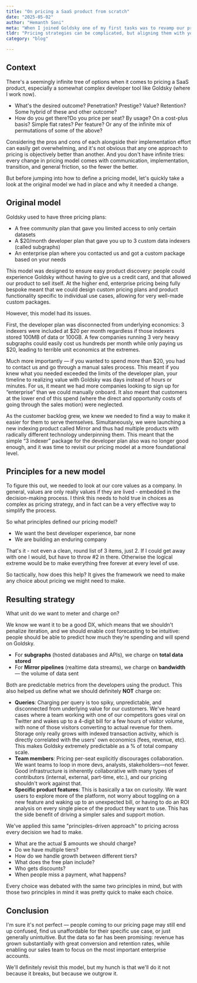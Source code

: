 ```yaml
---
title: "On pricing a SaaS product from scratch"
date: "2025-05-02"
author: "Hemanth Soni"
meta: "When I joined Goldsky one of my first tasks was to revamp our pricing strategy; this outlines the high-level thought process I went through."
tldr: "Pricing strategies can be complicated, but aligning them with your company's values can make it easier to make the right choices."
category: "blog"

---
```


## Context

There's a seemingly infinite tree of options when it comes to pricing a SaaS product, especially a somewhat complex developer tool like Goldsky (where I work now).

- What's the desired outcome? Penetration? Prestige? Value? Retention? Some hybrid of these and other outcome?
- How do you get there?Do you price per seat? By usage? On a cost-plus basis? Simple flat rates? Per feature? Or any of the infinite mix of permutations of some of the above?

Considering the pros and cons of each alongside their implementation effort can easily get overwhelming, and it's not obvious that any one approach to pricing is objectively better than another. And you don't have infinite tries: every change in pricing model comes with communication, implementation, transition, and general friction, so the fewer the better.

But before jumping into how to define a pricing model, let's quickly take a look at the original model we had in place and why it needed a change.

## Original model

Goldsky used to have three pricing plans:

- A free community plan that gave you limited access to only certain datasets
- A $20/month developer plan that gave you up to 3 custom data indexers (called subgraphs)
- An enterprise plan where you contacted us and got a custom package based on your needs

This model was designed to ensure easy product discovery: people could experience Goldsky without having to give us a credit card, and that allowed our product to sell itself. At the higher end, enterprise pricing being fully bespoke meant that we could design custom pricing plans and product functionality specific to individual use cases, allowing for very well-made custom packages.

However, this model had its issues.

First, the developer plan was disconnected from underlying economics: 3 indexers were included at $20 per month regardless if those indexers stored 100MB of data or 100GB. A few companies running 3 very heavy subgraphs could easily cost us hundreds per month while only paying us $20, leading to terrible unit economics at the extremes.

Much more importantly — if you wanted to spend more than $20, you had to contact us and go through a manual sales process. This meant if you knew what you needed exceeded the limits of the developer plan, your timeline to realizing value with Goldsky was days instead of hours or minutes. For us, it meant we had more companies looking to sign up for “enterprise” than we could manually onboard. It also meant that customers at the lower end of this spend (where the direct and opportunity costs of going through the sales motion) were neglected.

As the customer backlog grew, we knew we needed to find a way to make it easier for them to serve themselves. Simultaneously, we were launching a new indexing product called Mirror and thus had multiple products with radically different technology underpinning them. This meant that the simple “3 indexer” package for the developer plan also was no longer good enough, and it was time to revisit our pricing model at a more foundational level.

## Principles for a new model

To figure this out, we needed to look at our core values as a company. In general, values are only really values if they are lived - embedded in the decision-making process. I think this needs to hold true in choices as complex as pricing strategy, and in fact can be a very effective way to simplify the process.

So what principles defined our pricing model?

- We want the best developer experience, bar none
- We are building an enduring company

That's it - not even a clean, round list of 3 items, just 2. If I could get away with one I would, but have to throw #2 in there. Otherwise the logical extreme would be to make everything free forever at every level of use.

So tactically, how does this help? It gives the framework we need to make any choice about pricing we might need to make.

## Resulting strategy

What unit do we want to meter and charge on?

We know we want it to be a good DX, which means that we shouldn't penalize iteration, and we should enable cost forecasting to be intuitive: people should be able to predict how much they're spending and will spend on Goldsky.

- For **subgraphs** (hosted databases and APIs), we charge on **total data stored**
- For **Mirror pipelines** (realtime data streams), we charge on **bandwidth** — the volume of data sent

Both are predictable metrics from the developers using the product. This also helped us define what we should definitely **NOT** charge on:

- **Queries**: Charging per query is too spiky, unpredictable, and disconnected from underlying value for our customers. We've heard cases where a team working with one of our competitors goes viral on Twitter and wakes up to a 4-digit bill for a few hours of visitor volume, with none of those visitors converting to actual revenue for them. Storage only really grows with indexed transaction activity, which is directly correlated with the users' own economics (fees, revenue, etc). This makes Goldsky extremely predictable as a % of total company scale.
- **Team members**: Pricing per-seat explicitly discourages collaboration. We want teams to loop in more devs, analysts, stakeholders—not fewer. Good infrastructure is inherently collaborative with many types of contributors (internal, external, part-time, etc.), and our pricing shouldn't work against that.
- **Specific product features**: This is basically a tax on curiosity. We want users to explore more of the platform, not worry about toggling on a new feature and waking up to an unexpected bill, or having to do an ROI analysis on every single piece of the product they want to use. This has the side benefit of driving a simpler sales and support motion.

We've applied this same "principles-driven approach" to pricing across every decision we had to make.

- What are the actual $ amounts we should charge?
- Do we have multiple tiers?
- How do we handle growth between different tiers?
- What does the free plan include?
- Who gets discounts?
- When people miss a payment, what happens?

Every choice was debated with the same two principles in mind, but with those two principles in mind it was pretty quick to make each choice.

## Conclusion

I'm sure it's not perfect — people coming to our pricing page may still end up confused, find us unaffordable for their specific use case, or just generally unintuitive. But the data so far has been promising: revenue has grown substantially with great conversion and retention rates, while enabling our sales team to focus on the most important enterprise accounts.

We'll definitely revisit this model, but my hunch is that we'll do it not because it breaks, but because we outgrow it.